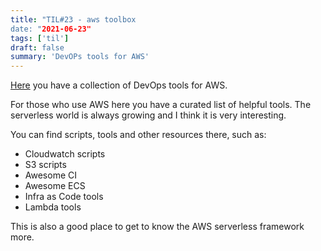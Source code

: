 ```yaml
---
title: "TIL#23 - aws toolbox
date: "2021-06-23"
tags: ['til']
draft: false
summary: 'DevOPs tools for AWS'
---
```


[Here](https://github.com/dannysteenman/aws-toolbox) you have a collection of DevOps tools for AWS.

For those who use AWS here you have a curated list of helpful tools.
The serverless world is always growing and I think it is very interesting.

You can find scripts, tools and other resources there, such as:

- Cloudwatch scripts
- S3 scripts
- Awesome CI
- Awesome ECS
- Infra as Code tools
- Lambda tools

This is also a good place to get to know the AWS serverless framework more.
